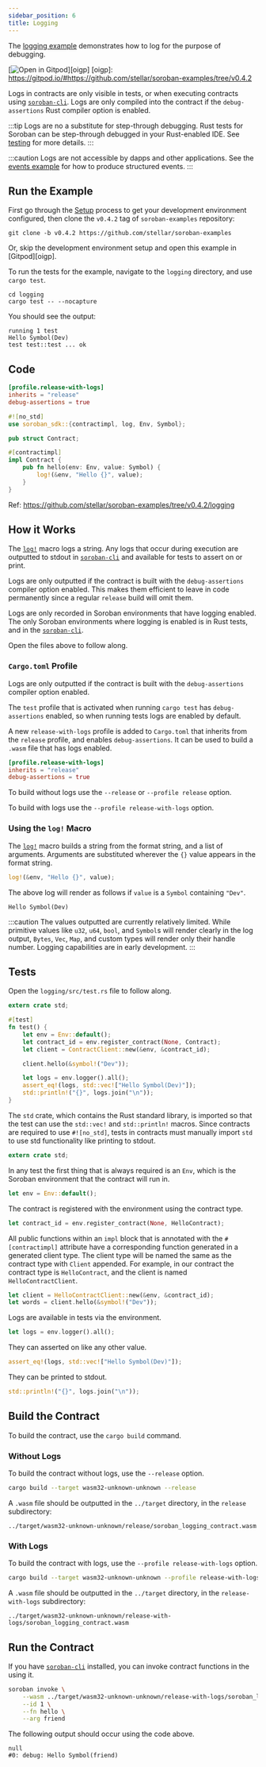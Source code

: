 ```yaml
---
sidebar_position: 6
title: Logging
---
```


The [logging example] demonstrates how to log for the purpose of debugging.

[![Open in Gitpod](https://gitpod.io/button/open-in-gitpod.svg)][oigp] [oigp]: https://gitpod.io/#https://github.com/stellar/soroban-examples/tree/v0.4.2

Logs in contracts are only visible in tests, or when executing contracts using [`soroban-cli`]. Logs are only compiled into the contract if the `debug-assertions` Rust compiler option is enabled.

[logging example]: https://github.com/stellar/soroban-examples/tree/v0.4.2/hello_world

:::tip Logs are no a substitute for step-through debugging. Rust tests for Soroban can be step-through debugged in your Rust-enabled IDE. See [testing] for more details. :::

:::caution Logs are not accessible by dapps and other applications. See the [events example] for how to produce structured events. :::

[testing]: ../getting-started/hello-world.mdx#testing
[events example]: events.mdx

## Run the Example

First go through the [Setup] process to get your development environment configured, then clone the `v0.4.2` tag of `soroban-examples` repository:

[Setup]: ../getting-started/setup.mdx

```
git clone -b v0.4.2 https://github.com/stellar/soroban-examples
```

Or, skip the development environment setup and open this example in [Gitpod][oigp].

To run the tests for the example, navigate to the `logging` directory, and use `cargo test`.

```
cd logging
cargo test -- --nocapture
```

You should see the output:

```
running 1 test
Hello Symbol(Dev)
test test::test ... ok
```

## Code

```toml title="Cargo.toml"
[profile.release-with-logs]
inherits = "release"
debug-assertions = true
```

```rust title="logging/src/lib.rs"
#![no_std]
use soroban_sdk::{contractimpl, log, Env, Symbol};

pub struct Contract;

#[contractimpl]
impl Contract {
    pub fn hello(env: Env, value: Symbol) {
        log!(&env, "Hello {}", value);
    }
}
```

Ref: https://github.com/stellar/soroban-examples/tree/v0.4.2/logging

## How it Works

The [`log!`] macro logs a string. Any logs that occur during execution are outputted to stdout in [`soroban-cli`] and available for tests to assert on or print.

Logs are only outputted if the contract is built with the `debug-assertions` compiler option enabled. This makes them efficient to leave in code permanently since a regular `release` build will omit them.

Logs are only recorded in Soroban environments that have logging enabled. The only Soroban environments where logging is enabled is in Rust tests, and in the [`soroban-cli`].

Open the files above to follow along.

### `Cargo.toml` Profile

Logs are only outputted if the contract is built with the `debug-assertions` compiler option enabled.

The `test` profile that is activated when running `cargo test` has `debug-assertions` enabled, so when running tests logs are enabled by default.

A new `release-with-logs` profile is added to `Cargo.toml` that inherits from the `release` profile, and enables `debug-assertions`. It can be used to build a `.wasm` file that has logs enabled.

```toml
[profile.release-with-logs]
inherits = "release"
debug-assertions = true
```

To build without logs use the `--release` or `--profile release` option.

To build with logs use the `--profile release-with-logs` option.

### Using the `log!` Macro

The [`log!`] macro builds a string from the format string, and a list of arguments. Arguments are substituted wherever the `{}` value appears in the format string.

```rust
log!(&env, "Hello {}", value);
```

The above log will render as follows if `value` is a `Symbol` containing `"Dev"`.

```
Hello Symbol(Dev)
```

:::caution The values outputted are currently relatively limited. While primitive values like `u32`, `u64`, `bool`, and `Symbol`s will render clearly in the log output, `Bytes`, `Vec`, `Map`, and custom types will render only their handle number. Logging capabilities are in early development. :::

## Tests

Open the `logging/src/test.rs` file to follow along.

```rust title="logging/src/test.rs"
extern crate std;

#[test]
fn test() {
    let env = Env::default();
    let contract_id = env.register_contract(None, Contract);
    let client = ContractClient::new(&env, &contract_id);

    client.hello(&symbol!("Dev"));

    let logs = env.logger().all();
    assert_eq!(logs, std::vec!["Hello Symbol(Dev)"]);
    std::println!("{}", logs.join("\n"));
}
```

The `std` crate, which contains the Rust standard library, is imported so that the test can use the `std::vec!` and `std::println!` macros. Since contracts are required to use `#![no_std]`, tests in contracts must manually import `std` to use std functionality like printing to stdout.

```rust
extern crate std;
```

In any test the first thing that is always required is an `Env`, which is the Soroban environment that the contract will run in.

```rust
let env = Env::default();
```

The contract is registered with the environment using the contract type.

```rust
let contract_id = env.register_contract(None, HelloContract);
```

All public functions within an `impl` block that is annotated with the `#[contractimpl]` attribute have a corresponding function generated in a generated client type. The client type will be named the same as the contract type with `Client` appended. For example, in our contract the contract type is `HelloContract`, and the client is named `HelloContractClient`.

```rust
let client = HelloContractClient::new(&env, &contract_id);
let words = client.hello(&symbol!("Dev"));
```

Logs are available in tests via the environment.

```rust
let logs = env.logger().all();
```

They can asserted on like any other value.

```rust
assert_eq!(logs, std::vec!["Hello Symbol(Dev)"]);
```

They can be printed to stdout.

```rust
std::println!("{}", logs.join("\n"));
```

## Build the Contract

To build the contract, use the `cargo build` command.

### Without Logs

To build the contract without logs, use the `--release` option.

```sh
cargo build --target wasm32-unknown-unknown --release
```

A `.wasm` file should be outputted in the `../target` directory, in the `release` subdirectory:

```
../target/wasm32-unknown-unknown/release/soroban_logging_contract.wasm
```

### With Logs

To build the contract with logs, use the `--profile release-with-logs` option.

```sh
cargo build --target wasm32-unknown-unknown --profile release-with-logs
```

A `.wasm` file should be outputted in the `../target` directory, in the `release-with-logs` subdirectory:

```
../target/wasm32-unknown-unknown/release-with-logs/soroban_logging_contract.wasm
```

## Run the Contract

If you have [`soroban-cli`] installed, you can invoke contract functions in the using it.

```sh
soroban invoke \
    --wasm ../target/wasm32-unknown-unknown/release-with-logs/soroban_logging_contract.wasm \
    --id 1 \
    --fn hello \
    --arg friend
```

The following output should occur using the code above.

```
null
#0: debug: Hello Symbol(friend)
```

[`log!`]: https://docs.rs/soroban-sdk/latest/soroban_sdk/macro.log.html
[`soroban-cli`]: ../getting-started/setup#install-the-soroban-cli
